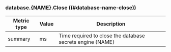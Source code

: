 ### database.{NAME}.Close ((#database-name-close))

Metric type | Value | Description
----------- | ----- | -----------
summary     | ms    | Time required to close the database secrets engine {NAME}